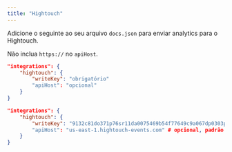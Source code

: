 ```yaml
---
title: "Hightouch"
---
```


Adicione o seguinte ao seu arquivo `docs.json` para enviar analytics para o Hightouch.

<Info>

  Não inclua `https://` no `apiHost`.

</Info>

<CodeGroup>

```json Opções de analytics no docs.json
"integrations": {
    "hightouch": {
        "writeKey": "obrigatório"
        "apiHost": "opcional"
    }
}
```

```json Exemplo
"integrations": {
    "hightouch": {
        "writeKey": "9132c81do371p76sr11da0075469b54f77649c9a067dp0303p56q0q64n072336"
        "apiHost": "us-east-1.hightouch-events.com" # opcional, padrão: `us-east-1.hightouch-events.com`
    }
}
```

</CodeGroup>